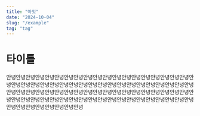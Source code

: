 ```yaml
---
title: "아잇"
date: "2024-10-04"
slug: "/example"
tag: "tag"
---
```


# 타이틀

안녕안녕안녕안녕안녕안녕안녕안녕안녕안녕안녕안녕안녕안녕안녕안녕안녕안녕안녕안녕안녕안녕안녕안녕안녕안녕안녕안녕안녕안녕안녕안녕안녕안녕안녕안녕안녕안녕안녕안녕안녕안녕안녕안녕안녕안녕안녕안녕안녕안녕안녕안녕안녕안녕안녕안녕안녕안녕안녕안녕안녕안녕안녕안녕안녕안녕안녕안녕안녕안녕안녕안녕안녕안녕안녕안녕안녕안녕안녕안녕안녕안녕안녕안녕안녕안녕
